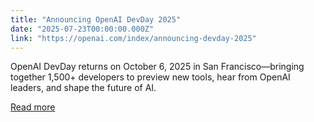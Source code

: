 ```yaml
---
title: "Announcing OpenAI DevDay 2025"
date: "2025-07-23T00:00:00.000Z"
link: "https://openai.com/index/announcing-devday-2025"
---
```


OpenAI DevDay returns on October 6, 2025 in San Francisco—bringing together 1,500+ developers to preview new tools, hear from OpenAI leaders, and shape the future of AI.

[Read more](https://openai.com/index/announcing-devday-2025)
